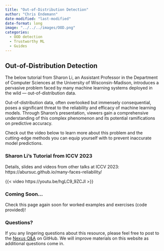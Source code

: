 ```yaml
---
title: "Out-of-Distribution Detection"
author: "Chris Endemann"
date-modified: "last-modified"
date-format: long
image: "../../../images/OOD.png"
categories:
  - OOD detection
  - Trustworthy ML
  - Guides
---
```

## Out-of-Distribution Detection
The below tutorial from Sharon Li, an Assistant Professor in the Department of Computer Sciences at the University of Wisconsin-Madison, introduces a pervasive problem faced by many machine learning systems deployed in the wild — out-of-distribution data.

Out-of-distribution data, often overlooked but immensely consequential, poses a significant threat to the reliability and efficacy of machine learning models. Through Sharon's presentation, viewers gain a comprehensive understanding of this complex phenomenon and its potential ramifications on predictive accuracy.

Check out the video below to learn more about this problem and the cutting-edge methods you can equip yourself with to prevent inaccurate model predictions. 

### Sharon Li's Tutorial from ICCV 2023
Details, slides and videos from other talks at ICCV 2023: https://abursuc.github.io/many-faces-reliability/

{{< video https://youtu.be/hgLC9_9ZCJI >}}

### Coming Soon...
Check this page again soon for worked examples and exercises (code provided)! 

### Questions?
If you any lingering questions about this resource, please feel free to post to the [Nexus Q&A](https://github.com/UW-Madison-DataScience/ML-X-Nexus/discussions/categories/q-a) on GitHub. We will improve materials on this website as additional questions come in.

